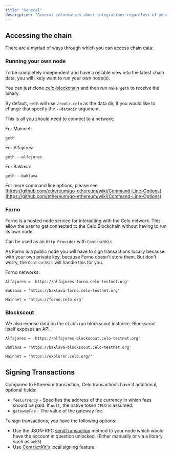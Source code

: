 ```yaml
---
title: "General"
description: "General information about integrations regardless of your service or use case."
---
```


## Accessing the chain[](#accessing-the-chain "Direct link to heading")

There are a myriad of ways through which you can access chain data:

### Running your own node[](#running-your-own-node "Direct link to heading")

To be completely independent and have a reliable view into the latest chain data, you will likely want to run your own node(s).

You can just clone [celo-blockchain](https://github.com/celo-org/celo-blockchain) and then run `make geth` to receive the binary.

By default, `geth` will use `/root/.celo` as the data dir, if you would like to change that specify the `--datadir` argument.

This is all you should need to connect to a network:

For Mainnet:

```
geth

```

For Alfajores:

```
geth --alfajores

```

For Baklava:

```
geth --baklava

```

For more command line options, please see [https://github.com/ethereum/go-ethereum/wiki/Command-Line-Options](https://github.com/ethereum/go-ethereum/wiki/Command-Line-Options)

### Forno[](#forno "Direct link to heading")

Forno is a hosted node service for interacting with the Celo network. This allow the user to get connected to the Celo Blockchain without having to run its own node.

Can be used as an `Http Provider` with `ContractKit`

As Forno is a public node you will have to sign transactions locally because with your own private key, because Forno doesn't store them. But don't worry, the `ContractKit` will handle this for you.

Forno networks:

```
Alfajores = 'https://alfajores-forno.celo-testnet.org'

Baklava = 'https://baklava-forno.celo-testnet.org'

Mainnet = 'https://forno.celo.org'

```

### Blockscout[](#blockscout "Direct link to heading")

We also expose data on the cLabs run blockscout instance. Blockscout itself exposes an API.

```
Alfajores = 'https://alfajores-blockscout.celo-testnet.org'

Baklava = 'https://baklava-blockscout.celo-testnet.org'

Mainnet = 'https://explorer.celo.org/'

```

## Signing Transactions[](#signing-transactions "Direct link to heading")

Compared to Ethereum transaction, Celo transactions have 3 additional, optional fields:

- `feeCurrency` \- Specifies the address of the currency in which fees should be paid. If `null`, the native token `CELO` is assumed.
- `gatewayFee` \- The value of the gateway fee.

To sign transactions, you have the following options:

- Use the JSON-RPC [sendTransaction](https://github.com/ethereum/wiki/wiki/JSON-RPC#eth%5Fsendtransaction) method to your node which would have the account in question unlocked. (Either manually or via a library such as `web3`)
- Use [ContractKit's](/developer/contractkit) local signing feature.
